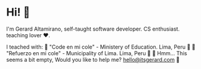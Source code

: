 # Hi! 👋

I'm Gerard Altamirano, self-taught software developer. CS enthusiast. teaching lover ♥.

I teached with:
📌 "Code en mi cole" - Ministery of Education. Lima, Peru 📍
📌 "Refuerzo en mi cole" - Municipality of Lima. Lima, Peru 📍
📌 Hmm... This seems a bit empty, Would you like to help me? <hello@itsgerard.com> 👀
